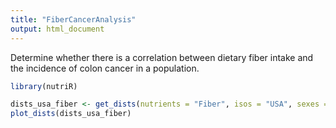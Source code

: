 ```yaml
---
title: "FiberCancerAnalysis"
output: html_document
---
```

Determine whether there is a correlation between dietary fiber intake and the incidence of colon cancer in a population.

```r
library(nutriR)
```

```r
dists_usa_fiber <- get_dists(nutrients = "Fiber", isos = "USA", sexes = "MF", ages=18:75 )
plot_dists(dists_usa_fiber)
```

